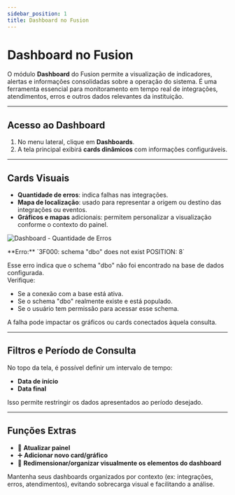 ```yaml
---
sidebar_position: 1
title: Dashboard no Fusion
---
```



# Dashboard no Fusion

O módulo **Dashboard** do Fusion permite a visualização de indicadores, alertas e informações consolidadas sobre a operação do sistema. É uma ferramenta essencial para monitoramento em tempo real de integrações, atendimentos, erros e outros dados relevantes da instituição.

---

## Acesso ao Dashboard

1. No menu lateral, clique em **Dashboards**.
2. A tela principal exibirá **cards dinâmicos** com informações configuráveis.

---

## Cards Visuais

- **Quantidade de erros**: indica falhas nas integrações.
- **Mapa de localização**: usado para representar a origem ou destino das integrações ou eventos.
- **Gráficos e mapas** adicionais: permitem personalizar a visualização conforme o contexto do painel.

![Dashboard - Quantidade de Erros](/img/dashboard.png)

<Admonition type="warning" title="Erro comum ao carregar componente">
**Erro:** `3F000: schema "dbo" does not exist POSITION: 8`

Esse erro indica que o schema "dbo" não foi encontrado na base de dados configurada.  
Verifique:

- Se a conexão com a base está ativa.
- Se o schema "dbo" realmente existe e está populado.
- Se o usuário tem permissão para acessar esse schema.

A falha pode impactar os gráficos ou cards conectados àquela consulta.
</Admonition>

---

## Filtros e Período de Consulta

No topo da tela, é possível definir um intervalo de tempo:

- **Data de início**
- **Data final**

Isso permite restringir os dados apresentados ao período desejado.

---

## Funções Extras

- 🔄 **Atualizar painel**  
- ➕ **Adicionar novo card/gráfico**  
- 📏 **Redimensionar/organizar visualmente os elementos do dashboard**

<Admonition type="tip" title="Dica de uso">
Mantenha seus dashboards organizados por contexto (ex: integrações, erros, atendimentos), evitando sobrecarga visual e facilitando a análise.
</Admonition>

